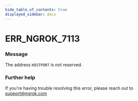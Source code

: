 ```yaml
---
hide_table_of_contents: true
displayed_sidebar: docs
---
```



# ERR_NGROK_7113

### Message

The address `HOSTPORT` is not reserved.

<ErrorDetails error="err_ngrok_7113" />

### Further help

If you're having trouble resolving this error, please reach out to [support@ngrok.com](mailto:support@ngrok.com?subject=Help%20with%20ERR_NGROK_7113)

